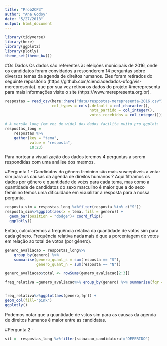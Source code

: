 ```yaml
---
title: "Prob2CP3"
author: "Ana Godoy"
date: "5/27/2018"
output: html_document
---
```


```r
library(tidyverse)
library(here)
library(ggplot2)
library(plotly)
theme_set(theme_bw())
```
#Os Dados 
Os dados são referentes às eleições municipais de 2016, onde os candidatos foram convidados a responderem 14 perguntas sobre diversos temas da agenda de direitos humanos.
Eles foram retirados do seguinte repositório (https://github.com/cienciadedados-ufcg/vis-merepresenta). que por sua vez retirou os dados do projeto #merepresenta para mais informações visite o  site (https://www.merepresenta.org.br).
```r
respostas = read_csv(here::here("data/respostas-merepresenta-2016.csv"), 
                     col_types = cols(.default = col_character(), 
                                      nota_partido = col_integer(), 
                                      votos_recebidos = col_integer()))

# A versão long (em vez de wide) dos dados facilita muito pro ggplot:
respostas_long = 
    respostas %>% 
    gather(key = "tema", 
           value = "resposta", 
           10:23)
```

Para nortear a visualização dos dados teremos 4 perguntas a serem respondidas com uma análise dos mesmos.

#Pergunta 1 - Candidatos do gênero feminino são mais susceptíveis  a votar sim para as causas da agenda de direitos humanos ?
Aqui filtramos os dados por gênero e quantidade de votos para cada tema, mas como a quantidade de candidatos do sexo masculino é maior que a do sexo feminino temos uma dificuldade em visualizar a resposta para a nossa pergunta.
```r
resposta_sim = respostas_long %>%filter(resposta %in% c("S"))
resposta_sim%>%ggplot(aes(x = tema, fill = genero)) +
  geom_bar(position = "dodge")+ coord_flip()
  ggplotly()
```
Então, calcularemos a  frequência relativa da quantidade de votos sim para cada gênero. Frequência relativa nada mais é que a porcentagem de votos em relação ao total de votos (por gênero). 

```r
    
genero_avaliacao = respostas_long%>% 
    group_by(genero) %>% 
    summarise(genero_quant_s = sum(resposta == "S"),
              genero_quant_n = sum(resposta == "N"))

genero_avaliacao$total <- rowSums(genero_avaliacao[2:3])

freq_relativa =genero_avaliacao%>% group_by(genero) %>% summarise(fqr = (genero_quant_s*100/total))


freq_relativa%>%ggplot(aes(genero,fqr)) +
geom_col(fill="pink")
ggplotly()
```
Podemos notar que a quantidade de votos sim para as causas da agenda de direitos humanos é maior entre as candidatas. 

#Pergunta 2 - 

```r

sit =  respostas_long %>%filter(situacao_candidatura!="DEFERIDO")

```